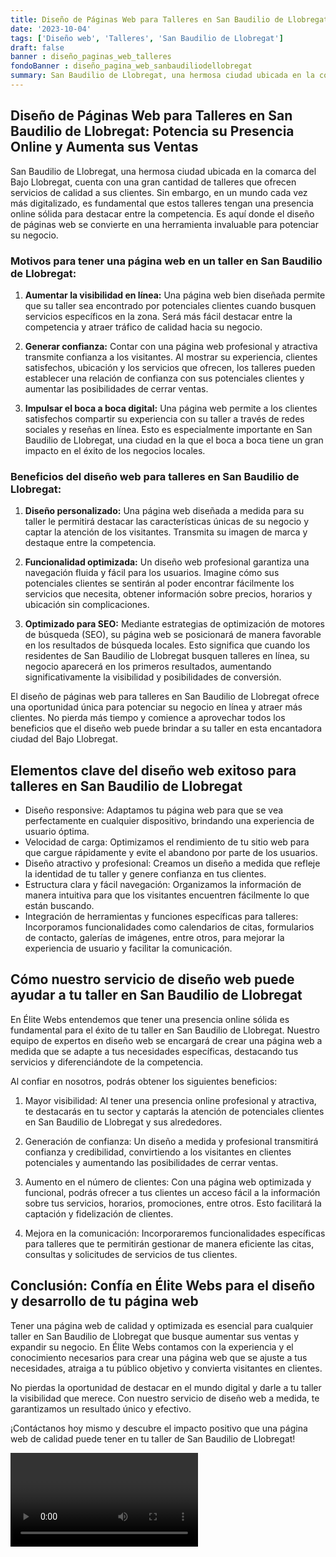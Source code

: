 ```yaml
---
title: Diseño de Páginas Web para Talleres en San Baudilio de Llobregat
date: '2023-10-04'
tags: ['Diseño web', 'Talleres', 'San Baudilio de Llobregat']
draft: false
banner : diseño_paginas_web_talleres
fondoBanner : diseño_pagina_web_sanbaudiliodellobregat
summary: San Baudilio de Llobregat, una hermosa ciudad ubicada en la comarca del Bajo Llobregat, cuenta con una gran cantidad de talleres que ofrecen servicios de calidad a sus clientes. Sin embargo, en un mundo cada vez más digitalizado, es fundamental que estos talleres tengan una presencia online sólida para destacar entre la competencia. Es aquí donde el diseño de páginas web se convierte en una herramienta invaluable para potenciar su negocio.
---
```


## Diseño de Páginas Web para Talleres en San Baudilio de Llobregat: Potencia su Presencia Online y Aumenta sus Ventas

San Baudilio de Llobregat, una hermosa ciudad ubicada en la comarca del Bajo Llobregat, cuenta con una gran cantidad de talleres que ofrecen servicios de calidad a sus clientes. Sin embargo, en un mundo cada vez más digitalizado, es fundamental que estos talleres tengan una presencia online sólida para destacar entre la competencia. Es aquí donde el diseño de páginas web se convierte en una herramienta invaluable para potenciar su negocio.

### Motivos para tener una página web en un taller en San Baudilio de Llobregat:

1. **Aumentar la visibilidad en línea:** Una página web bien diseñada permite que su taller sea encontrado por potenciales clientes cuando busquen servicios específicos en la zona. Será más fácil destacar entre la competencia y atraer tráfico de calidad hacia su negocio.

2. **Generar confianza:** Contar con una página web profesional y atractiva transmite confianza a los visitantes. Al mostrar su experiencia, clientes satisfechos, ubicación y los servicios que ofrecen, los talleres pueden establecer una relación de confianza con sus potenciales clientes y aumentar las posibilidades de cerrar ventas.

3. **Impulsar el boca a boca digital:** Una página web permite a los clientes satisfechos compartir su experiencia con su taller a través de redes sociales y reseñas en línea. Esto es especialmente importante en San Baudilio de Llobregat, una ciudad en la que el boca a boca tiene un gran impacto en el éxito de los negocios locales.

### Beneficios del diseño web para talleres en San Baudilio de Llobregat:

1. **Diseño personalizado:** Una página web diseñada a medida para su taller le permitirá destacar las características únicas de su negocio y captar la atención de los visitantes. Transmita su imagen de marca y destaque entre la competencia.

2. **Funcionalidad optimizada:** Un diseño web profesional garantiza una navegación fluida y fácil para los usuarios. Imagine cómo sus potenciales clientes se sentirán al poder encontrar fácilmente los servicios que necesita, obtener información sobre precios, horarios y ubicación sin complicaciones.

3. **Optimizado para SEO:** Mediante estrategias de optimización de motores de búsqueda (SEO), su página web se posicionará de manera favorable en los resultados de búsqueda locales. Esto significa que cuando los residentes de San Baudilio de Llobregat busquen talleres en línea, su negocio aparecerá en los primeros resultados, aumentando significativamente la visibilidad y posibilidades de conversión.

El diseño de páginas web para talleres en San Baudilio de Llobregat ofrece una oportunidad única para potenciar su negocio en línea y atraer más clientes. No pierda más tiempo y comience a aprovechar todos los beneficios que el diseño web puede brindar a su taller en esta encantadora ciudad del Bajo Llobregat.

<GifSeo />

<Cta />

## Elementos clave del diseño web exitoso para talleres en San Baudilio de Llobregat

- Diseño responsive: Adaptamos tu página web para que se vea perfectamente en cualquier dispositivo, brindando una experiencia de usuario óptima.
- Velocidad de carga: Optimizamos el rendimiento de tu sitio web para que cargue rápidamente y evite el abandono por parte de los usuarios.
- Diseño atractivo y profesional: Creamos un diseño a medida que refleje la identidad de tu taller y genere confianza en tus clientes.
- Estructura clara y fácil navegación: Organizamos la información de manera intuitiva para que los visitantes encuentren fácilmente lo que están buscando.
- Integración de herramientas y funciones específicas para talleres: Incorporamos funcionalidades como calendarios de citas, formularios de contacto, galerías de imágenes, entre otros, para mejorar la experiencia de usuario y facilitar la comunicación.

## Cómo nuestro servicio de diseño web puede ayudar a tu taller en San Baudilio de Llobregat

En Élite Webs entendemos que tener una presencia online sólida es fundamental para el éxito de tu taller en San Baudilio de Llobregat. Nuestro equipo de expertos en diseño web se encargará de crear una página web a medida que se adapte a tus necesidades específicas, destacando tus servicios y diferenciándote de la competencia.

Al confiar en nosotros, podrás obtener los siguientes beneficios:

1. Mayor visibilidad: Al tener una presencia online profesional y atractiva, te destacarás en tu sector y captarás la atención de potenciales clientes en San Baudilio de Llobregat y sus alrededores.

2. Generación de confianza: Un diseño a medida y profesional transmitirá confianza y credibilidad, convirtiendo a los visitantes en clientes potenciales y aumentando las posibilidades de cerrar ventas.

3. Aumento en el número de clientes: Con una página web optimizada y funcional, podrás ofrecer a tus clientes un acceso fácil a la información sobre tus servicios, horarios, promociones, entre otros. Esto facilitará la captación y fidelización de clientes.

4. Mejora en la comunicación: Incorporaremos funcionalidades específicas para talleres que te permitirán gestionar de manera eficiente las citas, consultas y solicitudes de servicios de tus clientes.

## Conclusión: Confía en Élite Webs para el diseño y desarrollo de tu página web

Tener una página web de calidad y optimizada es esencial para cualquier taller en San Baudilio de Llobregat que busque aumentar sus ventas y expandir su negocio. En Élite Webs contamos con la experiencia y el conocimiento necesarios para crear una página web que se ajuste a tus necesidades, atraiga a tu público objetivo y convierta visitantes en clientes.

No pierdas la oportunidad de destacar en el mundo digital y darle a tu taller la visibilidad que merece. Con nuestro servicio de diseño web a medida, te garantizamos un resultado único y efectivo.

¡Contáctanos hoy mismo y descubre el impacto positivo que una página web de calidad puede tener en tu taller de San Baudilio de Llobregat!

<Video />

<CtaBot job='Talleres' city='San Baudilio de Llobregat'/>

<Gmaps query='San Baudilio de Llobregat+españa+maps' />